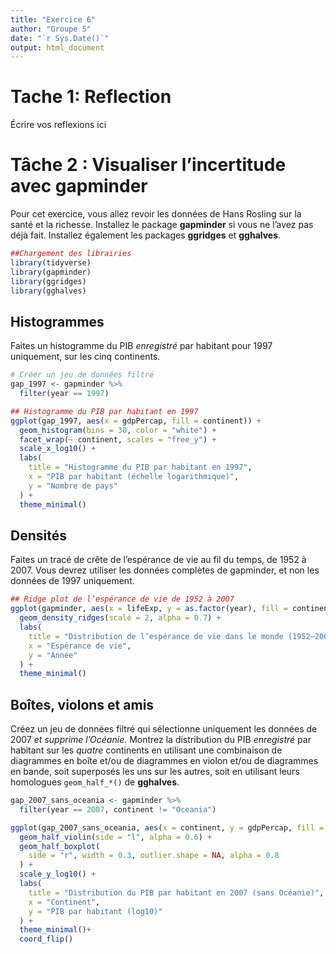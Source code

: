---
title: "Exercice 6"
author: "Groupe 5"
date: "`r Sys.Date()`"
output: html_document
---

# Tache  1: Reflection

Écrire vos reflexions ici

# Tâche 2 : Visualiser l'incertitude avec gapminder

Pour cet exercice, vous allez revoir les données de Hans Rosling sur la santé et la richesse. Installez le package **gapminder** si vous ne l'avez pas déjà fait. Installez également les packages **ggridges** et **gghalves**.

```{r load-libraries-data, warning=FALSE, message=FALSE, include=FALSE}
##Chargement des librairies
library(tidyverse)
library(gapminder)
library(ggridges)
library(gghalves)
```

## Histogrammes

Faites un histogramme du PIB *enregistré* par habitant pour 1997 uniquement, sur les cinq continents.

```{r filter-gapminder-1997}
# Créer un jeu de données filtré
gap_1997 <- gapminder %>%
  filter(year == 1997)
```

```{r plot-histogram}
## Histogramme du PIB par habitant en 1997
ggplot(gap_1997, aes(x = gdpPercap, fill = continent)) +
  geom_histogram(bins = 30, color = "white") +
  facet_wrap(~ continent, scales = "free_y") +
  scale_x_log10() +
  labs(
    title = "Histogramme du PIB par habitant en 1997",
    x = "PIB par habitant (échelle logarithmique)",
    y = "Nombre de pays"
  ) +
  theme_minimal()
```


## Densités

Faites un tracé de crête de l'espérance de vie au fil du temps, de 1952 à 2007. Vous devrez utiliser les données complètes de gapminder, et non les données de 1997 uniquement.

```{r plot-ridgeplot}
## Ridge plot de l’espérance de vie de 1952 à 2007
ggplot(gapminder, aes(x = lifeExp, y = as.factor(year), fill = continent)) +
  geom_density_ridges(scale = 2, alpha = 0.7) +
  labs(
    title = "Distribution de l’espérance de vie dans le monde (1952–2007)",
    x = "Espérance de vie",
    y = "Année"
  ) +
  theme_minimal()
```


## Boîtes, violons et amis

Créez un jeu de données filtré qui sélectionne uniquement les données de 2007 *et supprime l'Océanie.*  Montrez la distribution du PIB *enregistré* par habitant sur les *quatre* continents en utilisant une combinaison de diagrammes en boîte et/ou de diagrammes en violon et/ou de diagrammes en bande, soit superposés les uns sur les autres, soit en utilisant leurs homologues `geom_half_*()` de **gghalves**.

```{r filter-gapminder-2007-sans-oceania}
gap_2007_sans_oceania <- gapminder %>%
  filter(year == 2007, continent != "Oceania")
```

```{r plot-distribution}
ggplot(gap_2007_sans_oceania, aes(x = continent, y = gdpPercap, fill = continent)) +
  geom_half_violin(side = "l", alpha = 0.6) +
  geom_half_boxplot(
    side = "r", width = 0.3, outlier.shape = NA, alpha = 0.8
  ) +
  scale_y_log10() +
  labs(
    title = "Distribution du PIB par habitant en 2007 (sans Océanie)",
    x = "Continent",
    y = "PIB par habitant (log10)"
  ) +
  theme_minimal()+
  coord_flip()

```


